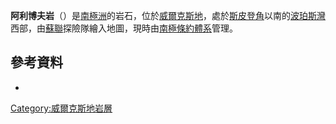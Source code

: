 {{Coord|66|28|S|126|45|E|display=title}}

'''阿利博夫岩'''（{{lang-en|Al'bov Rocks}}）是[[南極洲|南極洲]]的岩石，位於[[威爾克斯地|威爾克斯地]]，處於[[斯皮登角|斯皮登角]]以南的[[波珀斯灣|波珀斯灣]]西部，由[[蘇聯|蘇聯]]探險隊繪入地圖，現時由[[南極條約體系|南極條約體系]]管理。

==參考資料==
*{{usgs-gazetteer|id=203}}

{{DEFAULTSORT:Al'bov Rocks}}
[[Category:威爾克斯地岩層|Category:威爾克斯地岩層]]


{{WilkesLand-geo-stub}}